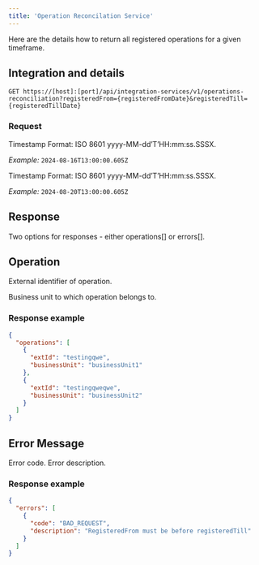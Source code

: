 ```yaml
---
title: 'Operation Reconcilation Service'
---
```


<p>
Here are the details how to return all registered operations for a given timeframe.
</p>

## Integration and details

`GET https://[host]:[port]/api/integration-services/v1/operations-reconciliation?registeredFrom={registeredFromDate}&registeredTill={registeredTillDate}`

### Request

<ResponseField name="registeredFrom" type="date" required>
Timestamp Format: ISO 8601 yyyy-MM-dd’T’HH:mm:ss.SSSX.

_Example:_ `2024-08-16T13:00:00.605Z`
</ResponseField>

<ResponseField name="registeredTill" type="date">
Timestamp Format: ISO 8601 yyyy-MM-dd’T’HH:mm:ss.SSSX.

_Example:_ `2024-08-20T13:00:00.605Z`
</ResponseField>

## Response

Two options for responses - either operations[] or errors[].

## Operation

<ResponseField name="ExtId" type="string">
External identifier of operation.

</ResponseField>


<ResponseField name="businessUnit" type="string">

Business unit to which operation belongs to.

</ResponseField>

### Response example

```json
{
  "operations": [
    {
      "extId": "testingqwe",
      "businessUnit": "businessUnit1"
    },
    {
      "extId": "testingqweqwe",
      "businessUnit": "businessUnit2"
    }
  ]
}
```

## Error Message

<ResponseField name="code" type="string">
Error code.
</ResponseField>


<ResponseField name="description" type="string">
Error description.

</ResponseField>

### Response example

```json
{
  "errors": [
    {
      "code": "BAD_REQUEST",
      "description": "RegisteredFrom must be before registeredTill"
    }
  ]
}
```

